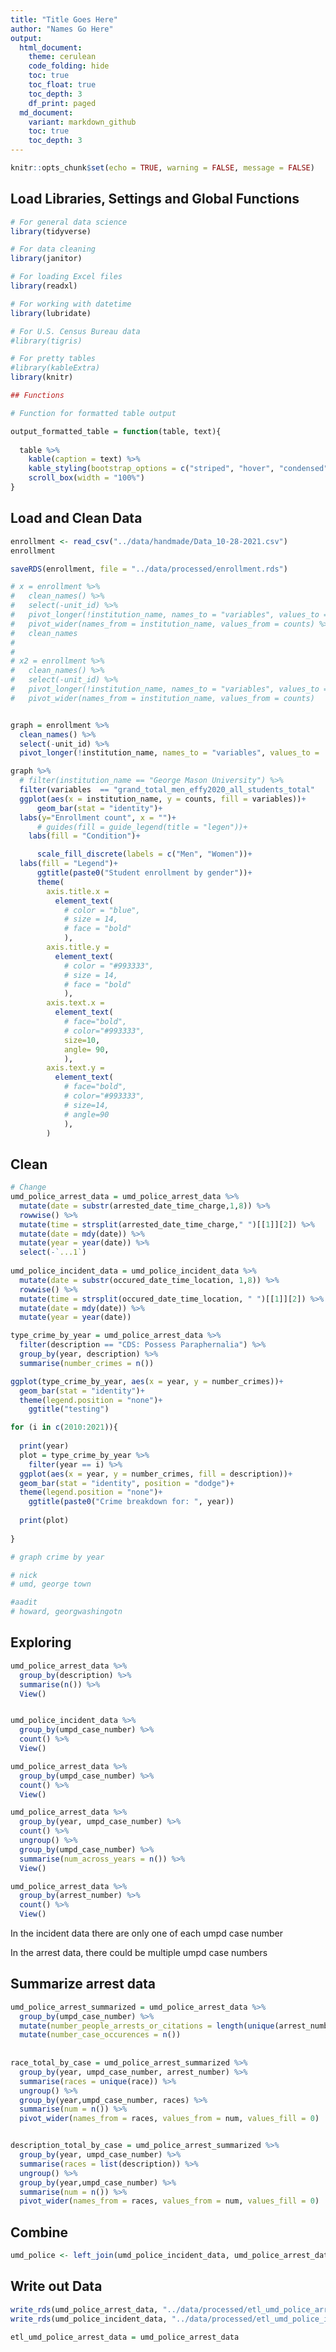 ```yaml
---
title: "Title Goes Here"
author: "Names Go Here" 
output:
  html_document:
    theme: cerulean
    code_folding: hide
    toc: true
    toc_float: true
    toc_depth: 3
    df_print: paged
  md_document:
    variant: markdown_github
    toc: true
    toc_depth: 3
---
```

```r
knitr::opts_chunk$set(echo = TRUE, warning = FALSE, message = FALSE)
```



## Load Libraries, Settings and Global Functions
```r
# For general data science
library(tidyverse)

# For data cleaning
library(janitor)

# For loading Excel files
library(readxl)

# For working with datetime
library(lubridate)

# For U.S. Census Bureau data
#library(tigris)

# For pretty tables
#library(kableExtra)
library(knitr)

## Functions 

# Function for formatted table output

output_formatted_table = function(table, text){
  
  table %>% 
    kable(caption = text) %>%
    kable_styling(bootstrap_options = c("striped", "hover", "condensed", "responsive"), font_size = 14, fixed_thead = T) %>%
    scroll_box(width = "100%")
}


```
## Load and Clean Data

```r

enrollment <- read_csv("../data/handmade/Data_10-28-2021.csv")
enrollment

```
```r
saveRDS(enrollment, file = "../data/processed/enrollment.rds")

```

```r
# x = enrollment %>% 
#   clean_names() %>% 
#   select(-unit_id) %>% 
#   pivot_longer(!institution_name, names_to = "variables", values_to =  "counts") %>% 
#   pivot_wider(names_from = institution_name, values_from = counts) %>% 
#   clean_names
# 
# 
# x2 = enrollment %>% 
#   clean_names() %>% 
#   select(-unit_id) %>% 
#   pivot_longer(!institution_name, names_to = "variables", values_to =  "counts") %>% 
#   pivot_wider(names_from = institution_name, values_from = counts)


graph = enrollment %>% 
  clean_names() %>% 
  select(-unit_id) %>% 
  pivot_longer(!institution_name, names_to = "variables", values_to =  "counts") 
```



```r

graph %>% 
  # filter(institution_name == "George Mason University") %>% 
  filter(variables  == "grand_total_men_effy2020_all_students_total"  | variables == "grand_total_women_effy2020_all_students_total") %>% 
  ggplot(aes(x = institution_name, y = counts, fill = variables))+
      geom_bar(stat = "identity")+
  labs(y="Enrollment count", x = "")+
      # guides(fill = guide_legend(title = "legen"))+
    labs(fill = "Condition")+

      scale_fill_discrete(labels = c("Men", "Women"))+
  labs(fill = "Legend")+
      ggtitle(paste0("Student enrollment by gender"))+
      theme(
        axis.title.x = 
          element_text(
            # color = "blue", 
            # size = 14, 
            # face = "bold"
            ),
        axis.title.y = 
          element_text(
            # color = "#993333", 
            # size = 14, 
            # face = "bold"
            ),
        axis.text.x = 
          element_text(
            # face="bold", 
            # color="#993333", 
            size=10,
            angle= 90,
            ),
        axis.text.y = 
          element_text(
            # face="bold", 
            # color="#993333", 
            # size=14, 
            # angle=90
            ),
        )


```


## Clean

```r

# Change
umd_police_arrest_data = umd_police_arrest_data %>% 
  mutate(date = substr(arrested_date_time_charge,1,8)) %>% 
  rowwise() %>% 
  mutate(time = strsplit(arrested_date_time_charge," ")[[1]][2]) %>% 
  mutate(date = mdy(date)) %>% 
  mutate(year = year(date)) %>% 
  select(-`...1`)
  
umd_police_incident_data = umd_police_incident_data %>% 
  mutate(date = substr(occured_date_time_location, 1,8)) %>% 
  rowwise() %>% 
  mutate(time = strsplit(occured_date_time_location, " ")[[1]][2]) %>% 
  mutate(date = mdy(date)) %>% 
  mutate(year = year(date)) 


```


```r

type_crime_by_year = umd_police_arrest_data %>% 
  filter(description == "CDS: Possess Paraphernalia") %>% 
  group_by(year, description) %>% 
  summarise(number_crimes = n())

ggplot(type_crime_by_year, aes(x = year, y = number_crimes))+
  geom_bar(stat = "identity")+
  theme(legend.position = "none")+
    ggtitle("testing")

for (i in c(2010:2021)){
  
  print(year)
  plot = type_crime_by_year %>% 
    filter(year == i) %>% 
  ggplot(aes(x = year, y = number_crimes, fill = description))+
  geom_bar(stat = "identity", position = "dodge")+
  theme(legend.position = "none")+
    ggtitle(paste0("Crime breakdown for: ", year))
  
  print(plot)
  
}

# graph crime by year

# nick
# umd, george town

#aadit
# howard, georgwashingotn

```

## Exploring
```r
umd_police_arrest_data %>% 
  group_by(description) %>% 
  summarise(n()) %>% 
  View()


umd_police_incident_data %>% 
  group_by(umpd_case_number) %>% 
  count() %>% 
  View()

umd_police_arrest_data %>% 
  group_by(umpd_case_number) %>% 
  count() %>% 
  View()

umd_police_arrest_data %>% 
  group_by(year, umpd_case_number) %>% 
  count() %>% 
  ungroup() %>% 
  group_by(umpd_case_number) %>% 
  summarise(num_across_years = n()) %>% 
  View()

umd_police_arrest_data %>% 
  group_by(arrest_number) %>% 
  count() %>% 
  View()
```

In the incident data there are only one of each umpd case number 

In the arrest data, there could be multiple umpd case numbers

## Summarize arrest data

```r

umd_police_arrest_summarized = umd_police_arrest_data %>% 
  group_by(umpd_case_number) %>% 
  mutate(number_people_arrests_or_citations = length(unique(arrest_number))) %>% 
  mutate(number_case_occurences = n())
  
  
race_total_by_case = umd_police_arrest_summarized %>% 
  group_by(year, umpd_case_number, arrest_number) %>% 
  summarise(races = unique(race)) %>% 
  ungroup() %>% 
  group_by(year,umpd_case_number, races) %>% 
  summarise(num = n()) %>% 
  pivot_wider(names_from = races, values_from = num, values_fill = 0) 


description_total_by_case = umd_police_arrest_summarized %>% 
  group_by(year, umpd_case_number) %>% 
  summarise(races = list(description)) %>% 
  ungroup() %>% 
  group_by(year,umpd_case_number) %>% 
  summarise(num = n()) %>% 
  pivot_wider(names_from = races, values_from = num, values_fill = 0) 
```




## Combine

```r

umd_police <- left_join(umd_police_incident_data, umd_police_arrest_data, by = "umpd_case_number")


```


## Write out Data
```r
write_rds(umd_police_arrest_data, "../data/processed/etl_umd_police_arrest_data.rds")
write_rds(umd_police_incident_data, "../data/processed/etl_umd_police_incident_data.rds")
```

```r

etl_umd_police_arrest_data = umd_police_arrest_data


```


